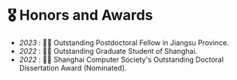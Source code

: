 # 🎖 Honors and Awards
- *2023* :&nbsp;🎉🎉 Outstanding Postdoctoral Fellow in Jiangsu Province.
- *2022* :&nbsp;🎉🎉 Outstanding Graduate Student of Shanghai. 
- *2022* :&nbsp;🎉🎉 Shanghai Computer Society's Outstanding Doctoral Dissertation Award (Nominated).
